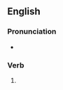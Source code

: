 ==English==

===Pronunciation===
* {{IPA|en|/ˈɡɪɡɪŋ/}}

===Verb===
{{head|en|verb form}}

# {{present participle of|en|gig|nocat=1}}